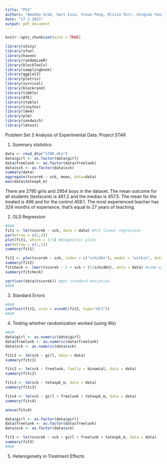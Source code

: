 ---
title: "PS3"
authors: "Amadeo Grob, Sari Issa, Yinuo Peng, Olivia Torr, Xingzao Yang"
date: "17 3 2021"
output: pdf_document
---

```{r setup, include=FALSE}
knitr::opts_chunk$set(echo = TRUE)

library(shiny)
library(xfun)
library(haven)
library(randomizeR)
library(blockTools)
library(samplingbook)
library(ggplot2)
library(plotrix)
library(survival)
library(blockrand)
library(tibble)
library(ATE)
library(vtable)
library(tinytex)
library(lme4)
library(plm)
library(sandwich)
library(lmtest)
```

Problem Set 3 Analysis of Experimental Data: Project STAR

1) Summary statistics
```{r}
data <- read_dta("STAR.dta")
data$girl <- as.factor(data$girl)
data$freelunk <- as.factor(data$freelunk)
data$sck <- as.factor(data$sck)
summary(data)
aggregate(tscorek ~ sck, mean, data=data)
max(data$totexpk_m)
```
There are 2795 girls and 2954 boys in the dataset.
The mean outcome for all students (testscore) is 461.2 and the median is 457.5.
The mean for the treated is 466 and for the control 459.1.
The most experienced teacher has 324 months of experience, that's equal to 27 years of teaching.


2) OLS Regression
```{r}

#AG#
fit1 <- lm(tscorek ~ sck, data = data) #fit linear regression
par(mfrow = c(2,2))
plot(fit1, which = 2:5) #diagnostic plots
par(mfrow = c(1,1))
summary(fit1)

fit2 <- plm(tscorek ~ sck, index = c("schidkn"), model = "within", data = data) #fit linear regression with school fixed effects
summary(fit2)
fitcheck <- lmer(tscorek ~ 1 + sck + (1|schidkn), data = data) #same with another package
summary(fitcheck)

sqrt(var(data$tscorek)) #get standard deviation
#AG#

```

3) Standard Errors
```{r}

#AG#
coeftest(fit2, vcov = vcovHC(fit2, type="HC3"))
#AG#

```

4) Testing whether randomization worked (using Ws)
```{r}
#AG#
data$girl <- as.numeric(data$girl)
data$freelunk <- as.numeric(data$freelunk)
data$sck <- as.numeric(data$sck)

fitc1 <- lm(sck ~ girl, data = data)
summary(fitc1)

fitc2 <- lm(sck ~ freelunk, family = binomial, data = data)
summary(fitc2)

fitc3 <- lm(sck ~ totexpk_m, data = data)
summary(fitc3)

fitc4 <- lm(sck ~ girl + freelunk + totexpk_m, data = data)
summary(fitc4)

anova(fitc4)

data$girl <- as.factor(data$girl)
data$freelunk <- as.factor(data$freelunk)
data$sck <- as.factor(data$sck)

fit3 <- lm(tscorek ~ sck + girl + freelunk + totexpk_m, data = data)
summary(fit3)
#AG#

```

5) Heterogeneity in Treatment Effects
```{r}

```
